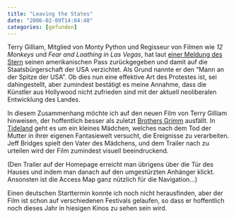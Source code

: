 ```yaml
---
title: "Leaving the States"
date: "2006-02-09T14:04:40"
categories: [gefunden]
---
```


Terry Gilliam, Mitglied von Monty Python und Regisseur von Filmen wie *12 Monkeys* und *Fear and Loathing in Las Vegas*, hat laut [einer Meldung des Stern](http://www.stern.de/unterhaltung/film/:Terry-Gilliam-US-Regisseur-Pass/555207.html) seinen amerikanischen Pass zurückgegeben und damit auf die Staatsbürgerschaft der USA verzichtet. Als Grund nannte er den "Mann an der Spitze der USA". Ob dies nun eine effektive Art des Protestes ist, sei dahingestellt, aber zumindest bestätigt es meine Annahme, dass die Künstler aus Hollywood nicht zufrieden sind mit der aktuell neoliberalen Entwicklung des Landes.

In diesem Zusammenhang möchte ich auf den neuen Film von Terry Gilliam hinweisen, der hoffentlich besser als zuletzt [Brothers Grimm](/blog/2005/10/11/brothers-grimm/) ausfällt. In [Tideland](http://www.tidelandthemovie.com) geht es um ein kleines Mädchen, welches nach dem Tod der Mutter in ihrer eigenen Fantasiewelt versucht, die Ereignisse zu verarbeiten. Jeff Bridges spielt den Vater des Mädchens, und dem Trailer nach zu urteilen wird der Film zumindest visuell beeindruckend.

(Den Trailer auf der Homepage erreicht man übrigens über die Tür des Hauses und indem man danach auf den umgestürzten Anhänger klickt. Ansonsten ist die Access Map ganz nützlich für die Navigation...)

Einen deutschen Starttermin konnte ich noch nicht herausfinden, aber der Film ist schon auf verschiedenen Festivals gelaufen, so dass er hoffentlich noch dieses Jahr in hiesigen Kinos zu sehen sein wird.
